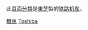 此[[Wikipedia:頁面分類|頁面分類]]是[[東芝|東芝]]製的[[铁路机车|铁路机车]]。

[[Category:東芝製鐵路車輛|機車]]
[[Category:铁路机车_(按制造商)|Toshiba]]